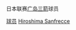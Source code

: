 {{Catnav|頁面分類|...|日本體育|日本足球|效力日本俱乐部的球员}}
{{Catnav|頁面分類|...|各國足球|日本足球|效力日本俱乐部的球员}}

日本联赛[[广岛三箭|广岛三箭]]球员
{{Commonscat|Players of Sanfrecce Hiroshima}}
[[Category:廣島三箭|球员]]
[[Category:效力日本俱乐部的球员|Hiroshima Sanfrecce]]